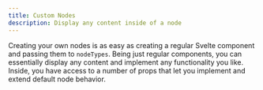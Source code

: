 ```yaml
---
title: Custom Nodes
description: Display any content inside of a node
---
```



Creating your own nodes is as easy as creating a regular Svelte component and passing them to `nodeTypes`. Being just regular components, you can essentially display any content and implement any functionality you like. Inside, you have access to a number of props that let you implement and extend default node behavior.

<RemoteCodeViewer route="examples/nodes/custom-node" framework="svelte" />

<UnusedPropWarning />
